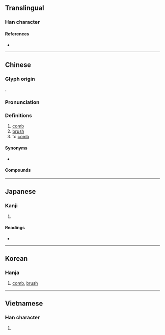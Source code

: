 {{character info}}
==Translingual==

===Han character===
{{Han char|rn=75|rad=木|as=07|sn=11|four=40913|canj=DYIU|ids=⿰木㐬}}

====References====
* {{Han ref|kx=0531.070|dkj=14886|dj=0919.080|hdz=21219.060|uh=68B3|ud=26803|bh=AEDE|bd=44766}}

----

==Chinese==
{{zh-forms}}

===Glyph origin===
{{Han etym}}
{{Han compound|木|疏|c1=s|c2=p|abb2=yes|ls=psc}}.

===Pronunciation===
{{zh-pron
|m=shū
|c=so1
|c-t=so1,so1*
|c-t_note=so1* - comb (noun); so1 - to comb (verb)
|h=pfs=sṳ̂
|mn=ml:so͘/qz,tp,xm:soe/kh,zz:se
|mn_note=so͘ - literary; soe/se - vernacular
|mn-t=siu1
|mc=y
|oc=y
|ma=
|cat=n
}}

===Definitions===
{{zh-hanzi}}

# [[comb]] {{zh-mw|c:把}}
# [[brush]]
# to [[comb]] {{gloss|hair, etc.}}

====Synonyms====
{{zh-dial|梳子}}
* {{s|to comb}} {{q|Min Nan}} {{zh-l|捋}}

====Compounds====
{{zh-der|妝梳|梳櫳|梳辮子|梳洗|梳篦|梳理|梳裹|插梳|油木梳|梳頭|爬梳剔抉|爬梳|梳妝臺|梳妝|梳子|過木梳}}

{{zh-cat|Intermediate}}

----

==Japanese==

===Kanji===
{{ja-kanji|grade=|rs=木07}}

# {{rfdef|ja|sort=木07}}

====Readings====
* {{ja-readings
|goon=しょ
|kanon=そ
|kun=と-く, と-かす, す-く, けず-る, くしけず-る}}

----

==Korean==

===Hanja===
{{ko-hanja|hangeul=소|eumhun=|rv=so|mr=so|y=so}}

# [[comb]], [[brush]]

----

==Vietnamese==

===Han character===
{{vi-readings|reading=sơ|rs=木07}}

# {{rfdef|vi|sort=木07}}